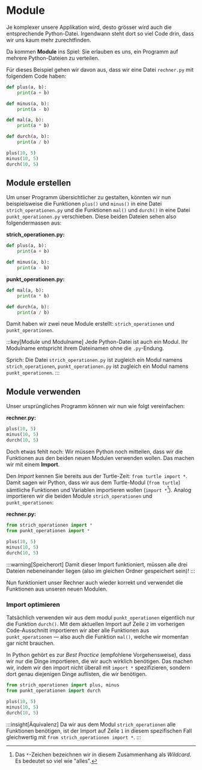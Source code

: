 # Module
Je komplexer unsere Applikation wird, desto grösser wird auch die entsprechende Python-Datei. Irgendwann steht dort so viel Code drin, dass wir uns kaum mehr zurechtfinden.

Da kommen **Module** ins Spiel: Sie erlauben es uns, ein Programm auf mehrere Python-Dateien zu verteilen.

Für dieses Beispiel gehen wir davon aus, dass wir eine Datei `rechner.py` mit folgendem Code haben:
```python showLineNumbers
def plus(a, b):
    print(a + b)

def minus(a, b):
    print(a - b)

def mal(a, b):
    print(a * b)

def durch(a, b):
    print(a / b)

plus(10, 5)
minus(10, 5)
durch(10, 5)
```

## Module erstellen
Um unser Programm übersichtlicher zu gestalten, könnten wir nun beispielsweise die Funktionen `plus()` und `minus()` in eine Datei `strich_operationen.py` und die Funktionen `mal()` und `durch()` in eine Datei `punkt_operationen.py` verschieben. Diese beiden Dateien sehen also folgendermassen aus:

**strich_operationen.py:**
```python showLineNumbers
def plus(a, b):
    print(a + b)

def minus(a, b):
    print(a - b)
```

**punkt_operationen.py:**
```python showLineNumbers
def mal(a, b):
    print(a * b)

def durch(a, b):
    print(a / b)
```

Damit haben wir zwei neue Module erstellt: `strich_operationen` und `punkt_operationen`.

:::key[Module und Modulname]
Jede Python-Datei ist auch ein Modul. Ihr Modulname entspricht ihrem Dateinamen ohne die `.py`-Endung.

Sprich: Die Datei `strich_operationen.py` ist zugleich ein Modul namens `strich_operationen`, `punkt_operationen.py` ist zugleich ein Modul namens `punkt_operationen`.
:::

## Module verwenden
Unser ursprüngliches Programm können wir nun wie folgt vereinfachen:

**rechner.py:**
```python showLineNumbers
plus(10, 5)
minus(10, 5)
durch(10, 5)
```

Doch etwas fehlt noch: Wir müssen Python noch mitteilen, dass wir die Funktionen aus den beiden neuen Modulen verwenden wollen. Das machen wir mit einem **Import**.

Den _Import_ kennen Sie bereits aus der Turtle-Zeit: `from turtle import *`. Damit sagen wir Python, dass wir aus dem Turtle-Modul (`from turtle`) sämtliche Funktionen und Variablen importieren wollen (`import *`[^1]). Analog importieren wir die beiden Module `strich_operationen` und `punkt_operationen`:

**rechner.py:**
```python showLineNumbers
from strich_operationen import *
from punkt_operationen import *

plus(10, 5)
minus(10, 5)
durch(10, 5)
```

:::warning[Speicherort]
Damit dieser Import funktioniert, müssen alle drei Dateien nebeneinander liegen (also im gleichen Ordner gespeichert sein)!
:::

Nun funktioniert unser Rechner auch wieder korrekt und verwendet die Funktionen aus unseren neuen Modulen.

### Import optimieren
Tatsächlich verwenden wir aus dem modul `punkt_operationen` eigentlich nur die Funktion `durch()`. Mit dem aktuellen Import auf Zeile `2` im vorherigen Code-Ausschnitt importieren wir aber alle Funktionen aus `punkt_operationen` — also auch die Funktion `mal()`, welche wir momentan gar nicht brauchen.

In Python gehört es zur _Best Practice_ (empfohlene Vorgehensweise), dass wir nur die Dinge importieren, die wir auch wirklich benötigen. Das machen wir, indem wir den import nicht überall mit `import *` spezifizieren, sondern dort genau diejenigen Dinge auflisten, die wir benötigen.

```python showLineNumbers
from strich_operationen import plus, minus
from punkt_operationen import durch

plus(10, 5)
minus(10, 5)
durch(10, 5)
```

:::insight[Äquivalenz]
Da wir aus dem Modul `strich_operationen` alle Funktionen benötigen, ist der Import auf Zeile `1` in diesem spezifischen Fall gleichwertig mit `from strich_operationen import *`.
:::

[^1]: Das `*`-Zeichen bezeichnen wir in diesem Zusammenhang als _Wildcard_. Es bedeutet so viel wie "alles".
